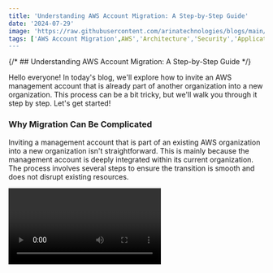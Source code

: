 ```yaml
---
title: 'Understanding AWS Account Migration: A Step-by-Step Guide'
date: '2024-07-29'
image: 'https://raw.githubusercontent.com/arinatechnologies/blogs/main/images/awsaccountmigration.webp'
tags: ['AWS Account Migration',AWS','Architecture','Security','Application/Data','Cost Optimization','Account Migration']
---
```


{/* ## Understanding AWS Account Migration: A Step-by-Step Guide */}

Hello everyone! In today's blog, we'll explore how to invite an AWS management account that is already part of another organization into a new organization. This process can be a bit tricky, but we'll walk you through it step by step. Let's get started!

### Why Migration Can Be Complicated

Inviting a management account that is part of an existing AWS organization into a new organization isn't straightforward. This is mainly because the management account is deeply integrated within its current organization. The process involves several steps to ensure the transition is smooth and does not disrupt existing resources.

<Video id="XoP8OkebjSk" title="Understanding AWS Account Migration: A Step-by-Step Guide" />

### Step-by-Step Process

#### 1. **Understanding the Current Setup**
![Current Setup](https://raw.githubusercontent.com/arinatechnologies/blogs/51ce31fcb238c54792ca31a4b414d2191ec9c528/images/awsaccountmigrationblogimages/currentsetup.webp)
You have an AWS account (Account A) that you wish to invite into a new organization. However, this account is a management account and is already part of another organization. 

#### 2. **Sending the Invitation**
![Sending the Invitation](https://raw.githubusercontent.com/arinatechnologies/blogs/51ce31fcb238c54792ca31a4b414d2191ec9c528/images/awsaccountmigrationblogimages/sendinginvitation.webp)
Initially, you might think of sending an invitation to this account directly. However, if the account is already a management account within another organization, it will not receive the invitation due to existing restrictions.

#### 3. **Removing the Management Account from Its Current Organization**
![Management Account](https://raw.githubusercontent.com/arinatechnologies/blogs/51ce31fcb238c54792ca31a4b414d2191ec9c528/images/awsaccountmigrationblogimages/managmentaccount.webp)
To proceed, you need to remove the management account from its current organization. Here's how you can do it:

- **Access the Management Account**: Log in to the management account that you want to migrate.
- **Delete the Organization**: Navigate to the settings section and opt to delete the organization. This action will not impact existing resources associated with the account. For instance, EC2 instances, security groups, and elastic IPs will remain intact.
  
  Ensure that all critical resources are noted and checked to confirm they will remain unaffected post-deletion.

#### 4. **Deleting the Organization**
![Deleting the Organization](https://raw.githubusercontent.com/arinatechnologies/blogs/51ce31fcb238c54792ca31a4b414d2191ec9c528/images/awsaccountmigrationblogimages/deltorganization.webp)
![Deleting the Organization](https://raw.githubusercontent.com/arinatechnologies/blogs/51ce31fcb238c54792ca31a4b414d2191ec9c528/images/awsaccountmigrationblogimages/deletingtheorganization.webp)
Type the organization ID when prompted and proceed to delete the organization. This step will disband the organization but will not affect the account's resources. This deletion is necessary to migrate the management account to another organization.

#### 5. **Accepting the Invitation**
![Accepting Invitation](https://raw.githubusercontent.com/arinatechnologies/blogs/51ce31fcb238c54792ca31a4b414d2191ec9c528/images/awsaccountmigrationblogimages/acceptinginvitation.webp)
Once the organization is deleted:
- **Check Invitations**: Go back to the account and check for the pending invitations.
- **Accept the Invitation**: You should now see the invitation from the new organization. Accept this invitation to complete the migration.

### Important Considerations

- **Resource Continuity**: Deleting the organization will not affect existing resources. It is crucial to verify this by checking resources like EC2 instances, security groups, etc., before and after the deletion.
- **Management Account Restrictions**: Management accounts have specific restrictions that require these steps to migrate them properly.
Ready to take your cloud infrastructure to the next level? Please reach out to us [ Contact Us](https://www.arinatechnologies.com/contact) <br/>
### Conclusion

Migrating an AWS management account to a new organization involves a detailed process of deleting the existing organization and accepting a new invitation. While this may seem complex, following these steps ensures a smooth transition without impacting your AWS resources.

We hope this guide was helpful. Don't forget to like, subscribe, and share our channel for more insightful content on AWS management and other cloud solutions.

# Other Blogs
[Read about how to simplify user notifications using AWS services](https://www.arinatechnologies.com/posts/user-notifications) <br/>
[A Detailed Overview Of AWS SES and Monitoring](https://www.arinatechnologies.com/posts/AWS%20SES)
